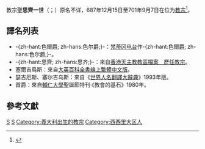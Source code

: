 {{expand|time=2018-10-17T13:58:36+00:00}}
{{Refimprove|time=2019-09-28T10:52:43+00:00}}
{{NoteTA
|G1=Popes
}}
{{Infobox Christian leader
|type = Pope
|honorific-prefix = 教宗
| name=聖思齊一世<br>Sanctus Sergius PP. I
|title = [[羅馬主教|羅馬主教]]
|image=[[File:84-St.Sergius_I.jpg|250px]]
|caption = 位於[[城外聖保祿大殿|城外聖保祿大殿]]的教宗思齊一世圖像
|birth_name=（不详）
|term_start=687年12月15日
|term_end=701年9月7日（在位{{Age in years and days|687|12|15|701|09|07|age=no}}）
|predecessor=[[教宗郭诺|教宗郭诺]]
|successor=[[教宗若望六世|教宗若望六世]]
|birth_date=（日期不详）
|birth_place=[[西西里|西西里]][[巴勒莫|巴勒莫]]
|death_date=701年9月8日
|death_place=（地點不详）
|other=思齊
}}
{{infobox popestyles
|dipstyle = 教宗閣下
|offstyle = 教宗閣下
|relstyle = 聖父
|deathstyle = [[基督教聖人|聖人]]
}}

教宗聖'''思齊一世'''（{{lang-la|Sanctus Sergius PP. I}}；{{bd|？||701年|9月8日|catIdx=S}}）原名不详，687年12月15日至701年9月7日在位为[[教宗|教宗]]<ref>{{cite web |title=Pontiffs |url=https://w2.vatican.va/content/vatican/en/holy-father.index.html |publisher=Holy See |accessdate=2019-09-09 |archiveurl=https://web.archive.org/web/20190909162143/https://w2.vatican.va/content/vatican/en/holy-father.index.html |archivedate=2019-09-09 |language=en}}</ref>。

== 譯名列表 ==
* -{zh-hant:色爾爵; zh-hans:色尔爵;}-：[http://www.105live.vaticanradio.org/cinesegb/santuari/50chiesestor1.html 梵蒂冈电台]{{dead link|date=2018年3月 |bot=InternetArchiveBot |fix-attempted=yes }}作-{zh-hant:色爾爵; zh-hans:色尔爵;}-。
* -{zh-hant:思齊; zh-hans:思齐;}-：來自[https://web.archive.org/web/20051023073732/http://archives.catholic.org.hk/popes/index.htm 香港天主教教區檔案　歷任教宗]。
* 塞爾吉烏斯：來自[http://tw.britannica.com/MiniSite/Article/id00057171.html 大英百科全書線上繁體中文版]{{dead link|date=2018年3月 |bot=InternetArchiveBot |fix-attempted=yes }}。
* 瑟吉厄斯、塞尔吉乌斯：來自《[[世界人名翻譯大辭典|世界人名翻譯大辭典]]》1993年版。
* 首爵：來自[[輔仁大學|輔仁大學]]聖誕節特刊·《教會的基石》1980年。

== 參考文獻 ==
{{reflist}}

{{教宗|[[教宗郭諾|教宗郭諾]]|[[教宗若望六世|教宗若望六世]]|687年12月15日－701年9月7日}}
{{popes}}
{{Catholicism}} 
{{History of the Roman Catholic Church}}

{{天主教聖人}}
{{Authority control}}
[[Category:教宗|S]]
[[Category:基督教聖人|S]]
[[Category:義大利出生的教宗|Category:義大利出生的教宗]]
[[Category:西西里大区人|Category:西西里大区人]]